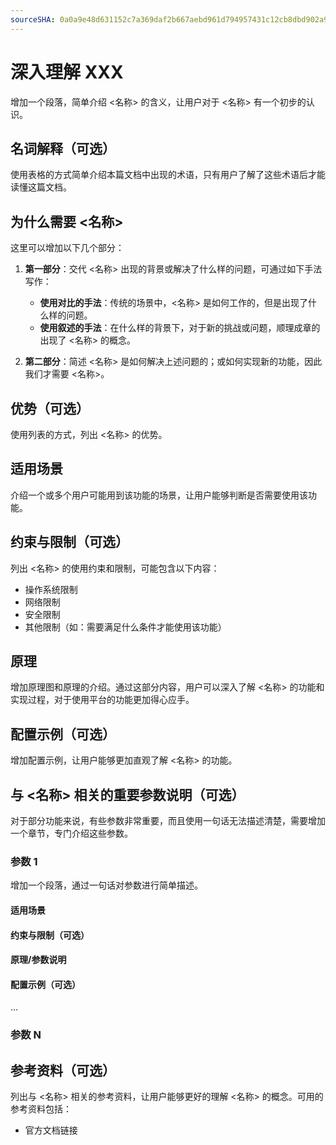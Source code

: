 ```yaml
---
sourceSHA: 0a0a9e48d631152c7a369daf2b667aebd961d794957431c12cb8dbd902a939f0
---
```


# 深入理解 XXX

增加一个段落，简单介绍 <名称> 的含义，让用户对于 <名称> 有一个初步的认识。

## 名词解释（可选）

使用表格的方式简单介绍本篇文档中出现的术语，只有用户了解了这些术语后才能读懂这篇文档。

## 为什么需要 <名称>

这里可以增加以下几个部分：

1. **第一部分**：交代 <名称> 出现的背景或解决了什么样的问题，可通过如下手法写作：

   - **使用对比的手法**：传统的场景中，<名称> 是如何工作的，但是出现了什么样的问题。
   - **使用叙述的手法**：在什么样的背景下，对于新的挑战或问题，顺理成章的出现了 <名称> 的概念。

2. **第二部分**：简述 <名称> 是如何解决上述问题的；或如何实现新的功能，因此我们才需要 <名称>。

## 优势（可选）

使用列表的方式，列出 <名称> 的优势。

## 适用场景

介绍一个或多个用户可能用到该功能的场景，让用户能够判断是否需要使用该功能。

## 约束与限制（可选）

列出 <名称> 的使用约束和限制，可能包含以下内容：

- 操作系统限制
- 网络限制
- 安全限制
- 其他限制（如：需要满足什么条件才能使用该功能）

## 原理

增加原理图和原理的介绍。通过这部分内容，用户可以深入了解 <名称> 的功能和实现过程，对于使用平台的功能更加得心应手。

## 配置示例（可选）

增加配置示例，让用户能够更加直观了解 <名称> 的功能。

## 与 <名称> 相关的重要参数说明（可选）

对于部分功能来说，有些参数非常重要，而且使用一句话无法描述清楚，需要增加一个章节，专门介绍这些参数。

### 参数 1

增加一个段落，通过一句话对参数进行简单描述。

#### 适用场景

#### 约束与限制（可选）

#### 原理/参数说明

#### 配置示例（可选）

...

### 参数 N

## 参考资料（可选）

列出与 <名称> 相关的参考资料，让用户能够更好的理解 <名称> 的概念。可用的参考资料包括：

- 官方文档链接
